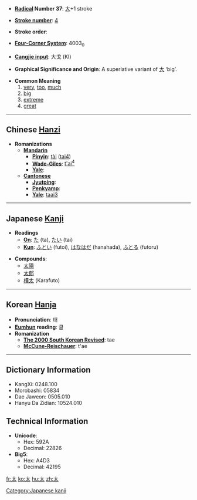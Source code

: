 * '''[[Wiktionary:Chinese radical index| Radical]] Number 37''': [[Wiktionary:Chinese radical index 大|大]]+1 stroke

* '''[[Wiktionary:Chinese total strokes index|Stroke number]]''': [[Wiktionary:Chinese total strokes index 4|4]]

* '''Stroke order''': 

* '''[[Wiktionary:Chinese four corner index|Four-Corner System]]''': 4003<sub>0</sub>

* '''[[Wiktionary:Chinese Cangjie index|Cangjie input]]''': 大戈 (KI)

* '''Graphical Significance and Origin''': A superlative variant of [[大]] ‘big’.

* '''Common Meaning'''
*#[[very]], [[too]], [[much]]
*# [[big]]
*# [[extreme]]
*# [[great]]

----

== Chinese [[Hanzi]] ==

* '''Romanizations'''
** '''[[Mandarin]]'''
*** '''[[Pinyin]]''': [[tài]] ([[tai4]])
*** '''[[Wade-Giles]]''': [[t'ai4|t'ai<sup>4</sup>]]
*** '''[[Yale]]''': 
** '''[[Cantonese]]'''
*** '''[[Jyutping]]''':
*** '''[[Penkyamp]]''': 
*** '''[[Yale]]''': [[taai3]]


----

== Japanese [[Kanji]] ==

* '''Readings'''
** '''[[On]]''': [[た]] (ta), [[たい]] (tai)
** '''[[Kun]]''': [[ふとい]] (futoi), [[はなはだ]] (hanahada), [[ふとる]] (futoru)

* '''Compounds''':
**[[太陽]]
**[[太郎]]
**[[樺太]] (Karafuto)


----

== Korean [[Hanja]] ==

* '''Pronunciation''': 태
* '''[[Eumhun]] reading''': 클
* '''Romanization'''
** '''[[The 2000 South Korean Revised Romanization|The 2000 South Korean Revised]]''': tae
** '''[[McCune-Reischauer]]''': t'ae

----

== Dictionary Information ==

* KangXi: 0248.100
* Morobashi: 05834
* Dae Jaweon: 0505.010
* Hanyu Da Zidian: 10524.010

== Technical Information ==

* '''Unicode''':
** Hex: 592A
** Decimal: 22826
* '''Big5''':
** Hex: A4D3
** Decimal: 42195

[[Category:Japanese kanji]]

[[fr:太]]
[[ko:太]]
[[hu:太]]
[[zh:太]]